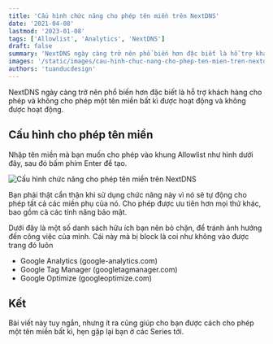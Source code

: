```yaml
---
title: 'Cấu hình chức năng cho phép tên miền trên NextDNS'
date: '2021-04-08'
lastmod: '2023-01-08'
tags: ['Allowlist', 'Analytics', 'NextDNS']
draft: false
summary: 'NextDNS ngày càng trở nên phổ biến hơn đặc biết là hỗ trợ khách hàng cho phép và không cho phép một tên miền bất kì được hoạt động và không được hoạt động.'
images: '/static/images/cau-hinh-chuc-nang-cho-phep-ten-mien-tren-nextdns.png'
authors: 'tuanducdesign'
---
```


NextDNS ngày càng trở nên phổ biến hơn đặc biết là hỗ trợ khách hàng cho phép và không cho phép một tên miền bất kì được hoạt động và không được hoạt động.

## Cấu hình cho phép tên miền

Nhập tên miền mà bạn muốn cho phép vào khung Allowlist như hình dưới đây, sau đó bấm phím Enter để tạo.

![Cấu hình chức năng cho phép tên miền trên NextDNS](/static/images/cau-hinh-chuc-nang-cho-phep-ten-mien-tren-nextdns.png)

Bạn phải thật cẩn thận khi sử dụng chức năng này vì nó sẽ tự động cho phép tất cả các miền phụ của nó. Cho phép được ưu tiên hơn mọi thứ khác, bao gồm cả các tính năng bảo mật.

Dưới đây là một số danh sách hữu ích bạn nên bỏ chặn, để tránh ảnh hướng đến công việc của mình. Cái này mà bị block là coi như không vào được trang đó luôn

- Google Analytics (google-analytics.com)
- Google Tag Manager (googletagmanager.com)
- Google Optimize (googleoptimize.com)

## Kết

Bài viết này tuy ngắn, nhưng ít ra cũng giúp cho bạn được cách cho phép một tên miền bất kì, hẹn gặp lại bạn ở các Series tới.
